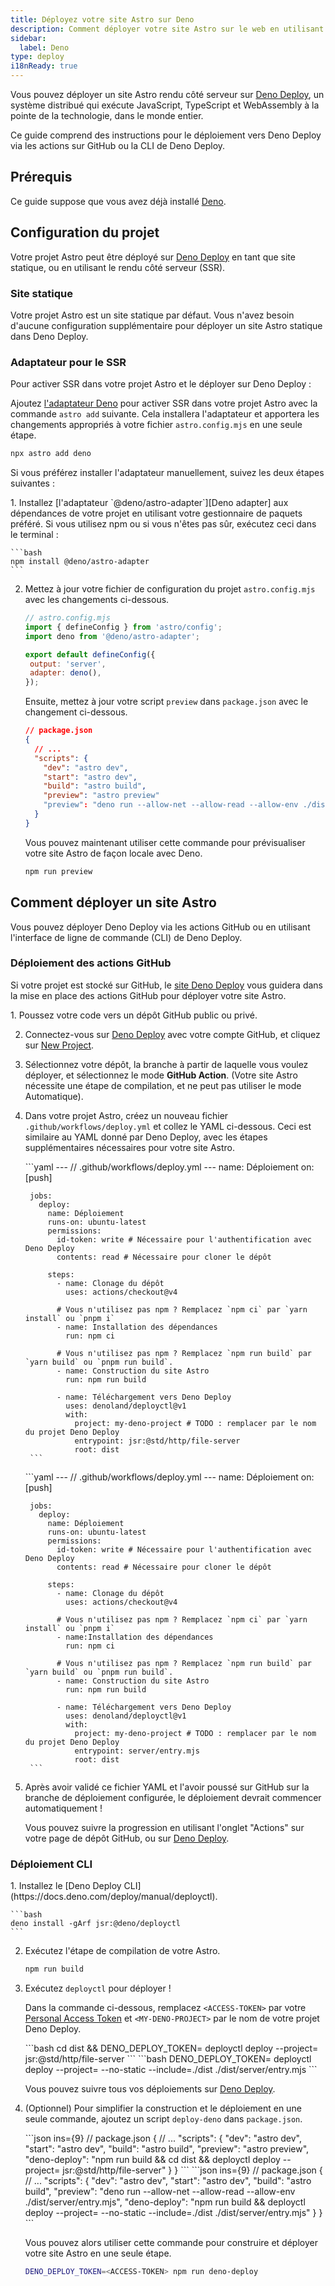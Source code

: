 ```yaml
---
title: Déployez votre site Astro sur Deno
description: Comment déployer votre site Astro sur le web en utilisant Deno.
sidebar:
  label: Deno
type: deploy
i18nReady: true
---
```


Vous pouvez déployer un site Astro rendu côté serveur sur [Deno Deploy](https://deno.com/deploy), un système distribué qui exécute JavaScript, TypeScript et WebAssembly à la pointe de la technologie, dans le monde entier.

Ce guide comprend des instructions pour le déploiement vers Deno Deploy via les actions sur GitHub ou la CLI de Deno Deploy.

## Prérequis

Ce guide suppose que vous avez déjà installé [Deno](https://deno.com/).

## Configuration du projet

Votre projet Astro peut être déployé sur [Deno Deploy](https://deno.com/deploy) en tant que site statique, ou en utilisant le rendu côté serveur (SSR).

### Site statique
Votre projet Astro est un site statique par défaut. Vous n'avez besoin d'aucune configuration supplémentaire pour déployer un site Astro statique dans Deno Deploy.

### Adaptateur pour le SSR

Pour activer SSR dans votre projet Astro et le déployer sur Deno Deploy :

Ajoutez [l'adaptateur Deno][Deno adapter] pour activer SSR dans votre projet Astro avec la commande `astro add` suivante. Cela installera l'adaptateur et apportera les changements appropriés à votre fichier `astro.config.mjs` en une seule étape.

```bash
npx astro add deno
```

Si vous préférez installer l'adaptateur manuellement, suivez les deux étapes suivantes :

<Steps>
1. Installez [l'adaptateur `@deno/astro-adapter`][Deno adapter] aux dépendances de votre projet en utilisant votre gestionnaire de paquets préféré. Si vous utilisez npm ou si vous n'êtes pas sûr, exécutez ceci dans le terminal :

    ```bash
    npm install @deno/astro-adapter
    ```

2. Mettez à jour votre fichier de configuration du projet `astro.config.mjs` avec les changements ci-dessous.

     ```js ins={3,6-7}
    // astro.config.mjs
    import { defineConfig } from 'astro/config';
    import deno from '@deno/astro-adapter';

    export default defineConfig({
      output: 'server',
      adapter: deno(),
    });
    ```

    Ensuite, mettez à jour votre script `preview` dans `package.json` avec le changement ci-dessous.

    ```json del={8} ins={9}
    // package.json
    {
      // ...
      "scripts": {
        "dev": "astro dev",
        "start": "astro dev",
        "build": "astro build",
        "preview": "astro preview"
        "preview": "deno run --allow-net --allow-read --allow-env ./dist/server/entry.mjs"
      }
    }
    ```

    Vous pouvez maintenant utiliser cette commande pour prévisualiser votre site Astro de façon locale avec Deno.

    ```bash
    npm run preview
    ```
</Steps>

## Comment déployer un site Astro

Vous pouvez déployer Deno Deploy via les actions GitHub ou en utilisant l'interface de ligne de commande (CLI) de Deno Deploy.

### Déploiement des actions GitHub

Si votre projet est stocké sur GitHub, le [site Deno Deploy](https://dash.deno.com/) vous guidera dans la mise en place des actions GitHub pour déployer votre site Astro.

<Steps>
1. Poussez votre code vers un dépôt GitHub public ou privé.

2. Connectez-vous sur [Deno Deploy](https://dash.deno.com/) avec votre compte GitHub, et cliquez sur [New Project](https://dash.deno.com).

3. Sélectionnez votre dépôt, la branche à partir de laquelle vous voulez déployer, et sélectionnez le mode **GitHub Action**. (Votre site Astro nécessite une étape de compilation, et ne peut pas utiliser le mode Automatique).

4. Dans votre projet Astro, créez un nouveau fichier `.github/workflows/deploy.yml` et collez le YAML ci-dessous. Ceci est similaire au YAML donné par Deno Deploy, avec les étapes supplémentaires nécessaires pour votre site Astro.

    <StaticSsrTabs>
      <Fragment slot="static">
        ```yaml
        ---
        // .github/workflows/deploy.yml
        ---
        name: Déploiement
        on: [push]

        jobs:
          deploy:
            name: Déploiement
            runs-on: ubuntu-latest
            permissions:
              id-token: write # Nécessaire pour l'authentification avec Deno Deploy
              contents: read # Nécessaire pour cloner le dépôt

            steps:
              - name: Clonage du dépôt
                uses: actions/checkout@v4

              # Vous n'utilisez pas npm ? Remplacez `npm ci` par `yarn install` ou `pnpm i`
              - name: Installation des dépendances
                run: npm ci

              # Vous n'utilisez pas npm ? Remplacez `npm run build` par `yarn build` ou `pnpm run build`.
              - name: Construction du site Astro
                run: npm run build

              - name: Téléchargement vers Deno Deploy
                uses: denoland/deployctl@v1
                with:
                  project: my-deno-project # TODO : remplacer par le nom du projet Deno Deploy
                  entrypoint: jsr:@std/http/file-server
                  root: dist
        ```
      </Fragment>
      
      <Fragment slot="ssr">
        ```yaml
        ---
        // .github/workflows/deploy.yml
        ---
        name: Déploiement
        on: [push]

        jobs:
          deploy:
            name: Déploiement
            runs-on: ubuntu-latest
            permissions:
              id-token: write # Nécessaire pour l'authentification avec Deno Deploy
              contents: read # Nécessaire pour cloner le dépôt

            steps:
              - name: Clonage du dépôt
                uses: actions/checkout@v4

              # Vous n'utilisez pas npm ? Remplacez `npm ci` par `yarn install` ou `pnpm i`
              - name:Installation des dépendances
                run: npm ci

              # Vous n'utilisez pas npm ? Remplacez `npm run build` par `yarn build` ou `pnpm run build`.
              - name: Construction du site Astro
                run: npm run build

              - name: Téléchargement vers Deno Deploy
                uses: denoland/deployctl@v1
                with:
                  project: my-deno-project # TODO : remplacer par le nom du projet Deno Deploy
                  entrypoint: server/entry.mjs
                  root: dist
        ```
      </Fragment>
    </StaticSsrTabs>

5. Après avoir validé ce fichier YAML et l'avoir poussé sur GitHub sur la branche de déploiement configurée, le déploiement devrait commencer automatiquement !

    Vous pouvez suivre la progression en utilisant l'onglet "Actions" sur votre page de dépôt GitHub, ou sur [Deno Deploy](https://dash.deno.com).
</Steps>

### Déploiement CLI

<Steps>
1. Installez le [Deno Deploy CLI](https://docs.deno.com/deploy/manual/deployctl).

    ```bash
    deno install -gArf jsr:@deno/deployctl
    ```

2. Exécutez l'étape de compilation de votre Astro.

    ```bash
    npm run build
    ```

3. Exécutez `deployctl` pour déployer !

    Dans la commande ci-dessous, remplacez `<ACCESS-TOKEN>` par votre [Personal Access Token](https://dash.deno.com/account#access-tokens) et `<MY-DENO-PROJECT>` par le nom de votre projet Deno Deploy.

    <StaticSsrTabs>
      <Fragment slot="static">
        ```bash
        cd dist && DENO_DEPLOY_TOKEN=<ACCESS-TOKEN> deployctl deploy --project=<MY-DENO-PROJECT> jsr:@std/http/file-server
        ```
      </Fragment>
      
      <Fragment slot="ssr">
        ```bash
        DENO_DEPLOY_TOKEN=<ACCESS-TOKEN> deployctl deploy --project=<MY-DENO-PROJECT> --no-static --include=./dist ./dist/server/entry.mjs
        ```
      </Fragment>
    </StaticSsrTabs>

    Vous pouvez suivre tous vos déploiements sur [Deno Deploy](https://dash.deno.com).

4. (Optionnel) Pour simplifier la construction et le déploiement en une seule commande, ajoutez un script `deploy-deno` dans `package.json`.

    <StaticSsrTabs>
      <Fragment slot="static">
        ```json ins={9}
        // package.json
        {
          // ...
          "scripts": {
          "dev": "astro dev",
          "start": "astro dev",
          "build": "astro build",
          "preview": "astro preview",
          "deno-deploy": "npm run build && cd dist && deployctl deploy --project=<MY-DENO-PROJECT> jsr:@std/http/file-server"
          }
        }
        ```
      </Fragment>
      <Fragment slot="ssr">
    ```json ins={9}
    // package.json
    {
      // ...
      "scripts": {
        "dev": "astro dev",
        "start": "astro dev",
        "build": "astro build",
        "preview": "deno run --allow-net --allow-read --allow-env ./dist/server/entry.mjs",
        "deno-deploy": "npm run build && deployctl deploy --project=<MY-DENO-PROJECT> --no-static --include=./dist ./dist/server/entry.mjs"
      }
    }
    ```
      </Fragment>
    </StaticSsrTabs>

    Vous pouvez alors utiliser cette commande pour construire et déployer votre site Astro en une seule étape.

    ```bash
    DENO_DEPLOY_TOKEN=<ACCESS-TOKEN> npm run deno-deploy
    ```
</Steps>

[Deno adapter]: https://github.com/denoland/deno-astro-adapter
